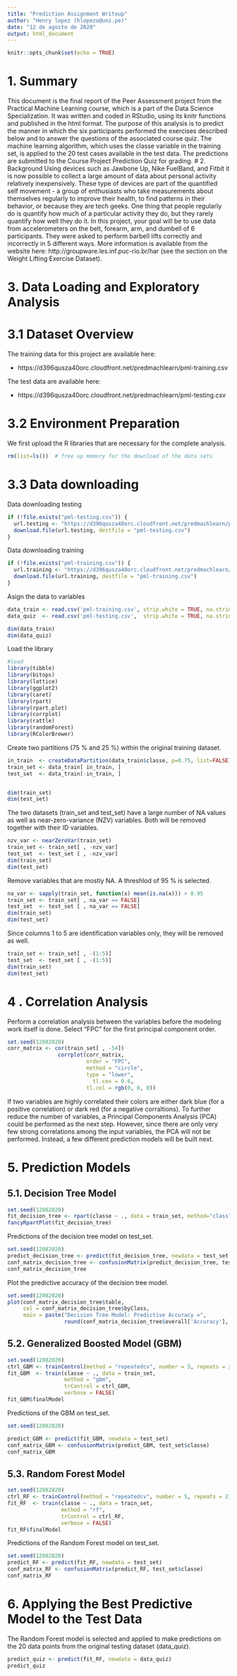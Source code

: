 ```yaml
---
title: "Prediction Assignment Writeup"
author: "Henry lopez (hlopezo@uni.pe)"
date: "12 de agosto de 2020"
output: html_document
---
```


```r
knitr::opts_chunk$set(echo = TRUE)
```

# 1. Summary
This document is the final report of the Peer Assessment project from the Practical Machine Learning course, which is a part of the Data Science Specialization. It was written and coded in RStudio, using its knitr functions and published in the html format. The purpose of this analysis is to predict the manner in which the six participants performed the exercises described below and to answer the questions of the associated course quiz. The machine learning algorithm, which uses the classe variable in the training set, is applied to the 20 test cases available in the test data. The predictions are submitted to the Course Project Prediction Quiz for grading.
# 2. Background
Using devices such as Jawbone Up, Nike FuelBand, and Fitbit it is now possible to collect a large amount of data about personal activity relatively inexpensively. These type of devices are part of the quantified self movement - a group of enthusiasts who take measurements about themselves regularly to improve their health, to find patterns in their behavior, or because they are tech geeks. One thing that people regularly do is quantify how much of a particular activity they do, but they rarely quantify how well they do it. In this project, your goal will be to use data from accelerometers on the belt, forearm, arm, and dumbell of 6 participants. They were asked to perform barbell lifts correctly and incorrectly in 5 different ways. More information is available from the website here: http://groupware.les.inf.puc-rio.br/har (see the section on the Weight Lifting Exercise Dataset).

# 3. Data Loading and Exploratory Analysis
# 3.1 Dataset Overview
The training data for this project are available here:

  *   https://d396qusza40orc.cloudfront.net/predmachlearn/pml-training.csv
   
The test data are available here:

  *   https://d396qusza40orc.cloudfront.net/predmachlearn/pml-testing.csv


# 3.2 Environment Preparation
We first upload the R libraries that are necessary for the complete analysis.
```r
rm(list=ls())  # free up memory for the download of the data sets
```
# 3.3 Data downloading

Data downloading testing
```r
if (!file.exists("pml-testing.csv")) {
  url.testing <- "https://d396qusza40orc.cloudfront.net/predmachlearn/pml-testing.csv"
  download.file(url.testing, destfile = "pml-testing.csv")
}
```

Data downloading training
```r
if (!file.exists("pml-training.csv")) {
  url.training <- "https://d396qusza40orc.cloudfront.net/predmachlearn/pml-training.csv"
  download.file(url.training, destfile = "pml-training.csv")
}
```
Asign the data to variables
```r
data_train <- read.csv('pml-training.csv', strip.white = TRUE, na.strings = c("NA",""))
data_quiz  <- read.csv('pml-testing.csv',  strip.white = TRUE, na.strings = c("NA",""))
```

```r
dim(data_train)
dim(data_quiz)
```
Load the library
```r
#load
library(tibble)
library(bitops)
library(lattice)
library(ggplot2)
library(caret)
library(rpart)
library(rpart.plot)
library(corrplot)
library(rattle)
library(randomForest)
library(RColorBrewer)
```
Create two partitions (75 % and 25 %) within the original training dataset.
```r
in_train  <- createDataPartition(data_train$classe, p=0.75, list=FALSE)
train_set <- data_train[ in_train, ]
test_set  <- data_train[-in_train, ]


dim(train_set)
dim(test_set)
```


The two datasets (train_set and test_set) have a large number of NA values as well as near-zero-variance (NZV) variables. Both will be removed together with their ID variables.
```r
nzv_var <- nearZeroVar(train_set)
train_set <- train_set[ , -nzv_var]
test_set  <- test_set [ , -nzv_var]
dim(train_set)
dim(test_set)
```

Remove variables that are mostly NA. A threshlod of 95 % is selected.

```r
na_var <- sapply(train_set, function(x) mean(is.na(x))) > 0.95
train_set <- train_set[ , na_var == FALSE]
test_set  <- test_set [ , na_var == FALSE]
dim(train_set)
dim(test_set)

```
Since columns 1 to 5 are identification variables only, they will be removed as well.
```r
train_set <- train_set[ , -(1:5)]
test_set  <- test_set [ , -(1:5)]
dim(train_set)
dim(test_set)
```

# 4 . Correlation Analysis

Perform a correlation analysis between the variables before the modeling work itself is done. Select "FPC" for the first principal component order.
```r
set.seed(12082020)
corr_matrix <- cor(train_set[ , -54])
                corrplot(corr_matrix, 
                         order = "FPC", 
                         method = "circle", 
                         type = "lower",
                           tl.cex = 0.6,
                         tl.col = rgb(0, 0, 0))

```

If two variables are highly correlated their colors are either dark blue (for a positive correlation) or dark red (for a negative corraltions). To further reduce the number of variables, a Principal Components Analysis (PCA) could be performed as the next step. However, since there are only very few strong correlations among the input variables, the PCA will not be performed. Instead, a few different prediction models will be built next.

                
# 5. Prediction Models
            
## 5.1. Decision Tree Model
```r
set.seed(12082020)
fit_decision_tree <- rpart(classe ~ ., data = train_set, method="class")
fancyRpartPlot(fit_decision_tree)

```



Predictions of the decision tree model on test_set.

```r
set.seed(12082020)
predict_decision_tree <- predict(fit_decision_tree, newdata = test_set, type="class")
conf_matrix_decision_tree <- confusionMatrix(predict_decision_tree, test_set$classe)
conf_matrix_decision_tree
```




Plot the predictive accuracy of the decision tree model.
```r
set.seed(12082020)
plot(conf_matrix_decision_tree$table, 
     col = conf_matrix_decision_tree$byClass, 
     main = paste("Decision Tree Model: Predictive Accuracy =",
                  round(conf_matrix_decision_tree$overall['Accuracy'], 4)))

```

## 5.2. Generalized Boosted Model (GBM)


```r

set.seed(12082020)
ctrl_GBM <- trainControl(method = "repeatedcv", number = 5, repeats = 2)
fit_GBM  <- train(classe ~ ., data = train_set,
                  method = "gbm",
                  trControl = ctrl_GBM, 
                  verbose = FALSE)
fit_GBM$finalModel

```
Predictions of the GBM on test_set.
```r
set.seed(12082020)

predict_GBM <- predict(fit_GBM, newdata = test_set)
conf_matrix_GBM <- confusionMatrix(predict_GBM, test_set$classe)
conf_matrix_GBM

```


## 5.3. Random Forest Model

```r
set.seed(12082020)
ctrl_RF <- trainControl(method = "repeatedcv", number = 5, repeats = 2)
fit_RF  <- train(classe ~ ., data = train_set, 
                 method = "rf",
                 trControl = ctrl_RF, 
                 verbose = FALSE)
fit_RF$finalModel
```

Predictions of the Random Forest model on test_set.

```r
set.seed(12082020)
predict_RF <- predict(fit_RF, newdata = test_set)
conf_matrix_RF <- confusionMatrix(predict_RF, test_set$classe)
conf_matrix_RF

```





# 6. Applying the Best Predictive Model to the Test Data


The Random Forest model is selected and applied to make predictions on the 20 data points from the original testing dataset (data_quiz).

```r
predict_quiz <- predict(fit_RF, newdata = data_quiz)
predict_quiz
```

